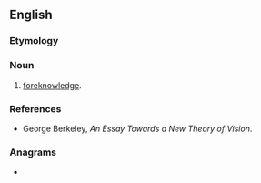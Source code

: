 ==English==

===Etymology===
{{prefix|en|pre|notion}}

===Noun===
{{en-noun}}

# [[foreknowledge]].

===References===
* George Berkeley, ''An Essay Towards a New Theory of Vision''.

===Anagrams===
* {{anagrams|en|entropion|pontonier|tropinone}}